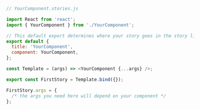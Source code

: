 ```js
// YourComponent.stories.js

import React from 'react';
import { YourComponent } from './YourComponent';

// This default export determines where your story goes in the story list
export default {
  title: 'YourComponent',
  component: YourComponent,
};

const Template = (args) => <YourComponent {...args} />;

export const FirstStory = Template.bind({});

FirstStory.args = {
  /* the args you need here will depend on your component */
};
```
